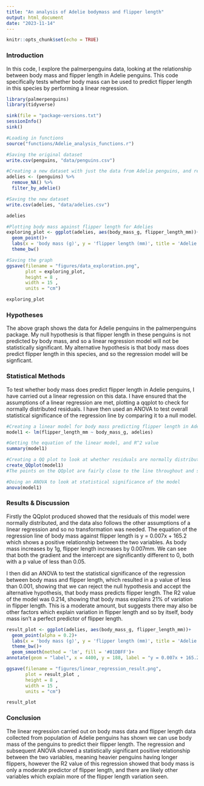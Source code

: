 ---
title: "An analysis of Adelie bodymass and flipper length"
output: html_document
date: "2023-11-14"
---

```{r setup, include=FALSE}
knitr::opts_chunk$set(echo = TRUE)
```

### Introduction

In this code, I explore the palmerpenguins data, looking at the relationship between body mass and flipper length in Adelie penguins. This code specifically tests whether body mass can be used to predict flipper length in this species by performing a linear regression.

```{r packages, include=FALSE, warning=FALSE}

library(palmerpenguins)
library(tidyverse)

sink(file = "package-versions.txt")
sessionInfo()
sink()

```

```{r functions, echo=FALSE}

#Loading in functions
source("functions/Adelie_analysis_functions.r")

```

```{r Creating Dataset, echo=FALSE}

#Saving the original dataset
write.csv(penguins, "data/penguins.csv")

#Creating a new dataset with just the data from Adelie penguins, and removing rows with 'NA's
adelies <- (penguins) %>%
  remove_NA() %>%
  filter_by_adelie()

#Saving the new dataset
write.csv(adelies, "data/adelies.csv")

adelies

```

```{r Data Exploration, echo=FALSE, warning=FALSE}

#Plotting body mass against flipper length for Adelies
exploring_plot <- ggplot(adelies, aes(body_mass_g, flipper_length_mm))+
  geom_point()+
  labs(x = 'body mass (g)', y = 'flipper length (mm)', title = 'Adelie body mass against flipper length')+
  theme_bw()

#Saving the graph
ggsave(filename = "figures/data_exploration.png",
       plot = exploring_plot,
       height = 8 ,
       width = 15 ,
       units = "cm")

exploring_plot

```

### Hypotheses

The above graph shows the data for Adelie penguins in the palmerpenguins package. My null hypothesis is that flipper length in these penguins is not predicted by body mass, and so a linear regression model will not be statistically significant. My alternative hypothesis is that body mass does predict flipper length in this species, and so the regression model will be signficant.

### Statistical Methods

To test whether body mass does predict flipper length in Adelie penguins, I have carried out a linear regression on this data. I have ensured that the assumptions of a linear regression are met, plotting a qqplot to check for normally distributed residuals. I have then used an ANOVA to test overall statistical significance of the regression line by comparing it to a null model.

```{r Statistics}

#Creating a linear model for body mass predicting flipper length in Adelies
model1 <- lm(flipper_length_mm ~ body_mass_g, adelies)

#Getting the equation of the linear model, and R^2 value
summary(model1)

#Creating a QQ plot to look at whether residuals are normally distributed
create_QQplot(model1)
#The points on the QQplot are fairly close to the line throughout and so appear normally distributed, so no transformations of the data are needed

#Doing an ANOVA to look at statistical significance of the model
anova(model1)

```

### Results & Discussion

Firstly the QQplot produced showed that the residuals of this model were normally distributed, and the data also follows the other assumptions of a linear regression and so no transformation was needed. The equation of the regression line of body mass against flipper length is y = 0.007x + 165.2 which shows a positive relationship between the two variables. As body mass increases by 1g, flipper length increases by 0.007mm. We can see that both the gradient and the intercept are significantly different to 0, both with a p value of less than 0.05.

I then did an ANOVA to test the statistical significance of the regression between body mass and flipper length, which resulted in a p value of less than 0.001, showing that we can reject the null hypothesis and accept the alternative hypothesis, that body mass predicts flipper length. The R2 value of the model was 0.214, showing that body mass explains 21% of variation in flipper length. This is a moderate amount, but suggests there may also be other factors which explain variation in flipper length and so by itself, body mass isn't a perfect predictor of flipper length.

```{r Plotting Results, warning=FALSE}

result_plot <- ggplot(adelies, aes(body_mass_g, flipper_length_mm))+
  geom_point(alpha = 0.2)+
  labs(x = 'body mass (g)', y = 'flipper length (mm)', title = 'Adelie body mass against flipper length')+
  theme_bw()+
  geom_smooth(method = 'lm', fill = '#81DBFF')+
annotate(geom = "label", x = 4400, y = 188, label = "y = 0.007x + 165.2, p = < 0.001")

ggsave(filename = "figures/linear_regression_result.png",
       plot = result_plot ,
       height = 8 ,
       width = 15 ,
       units = "cm")

result_plot

```

### Conclusion

The linear regression carried out on body mass data and flipper length data collected from population of Adelie penguins has shown we can use body mass of the penguins to predict their flipper length. The regression and subsequent ANOVA showed a statistically significant positive relationship between the two variables, meaning heavier penguins having longer flippers, however the R2 value of this regression showed that body mass is only a moderate predictor of flipper length, and there are likely other variables which explain more of the flipper length variation seen.
